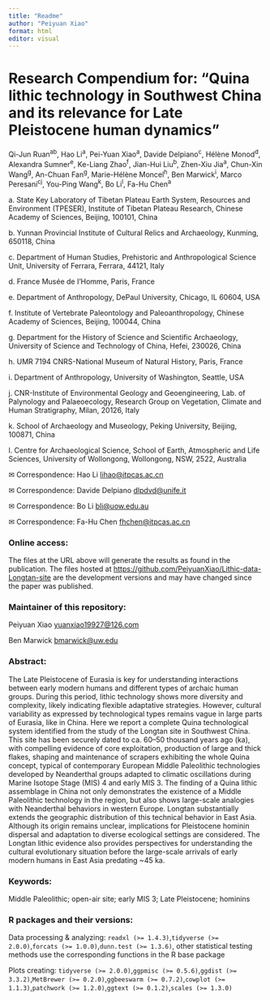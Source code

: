 ```yaml
---
title: "Readme"
author: "Peiyuan Xiao"
format: html
editor: visual
---
```


# **Research Compendium for: "Quina lithic technology in Southwest China and its relevance for Late Pleistocene human dynamics"**

Qi-Jun Ruan^ab^, Hao Li^a^, Pei-Yuan Xiao^a^, Davide Delpiano^c^, Hélène Monod^d^, Alexandra Sumner^e^, Ke-Liang Zhao^f^, Jian-Hui Liu^b^, Zhen-Xiu Jia^a^, Chun-Xin Wang^g^, An-Chuan Fan^g^, Marie-Hélène Moncel^h^, Ben Marwick^i^, Marco Peresani^cj^, You-Ping Wang^k^, Bo Li^l^, Fa-Hu Chen^a^

a\. State Key Laboratory of Tibetan Plateau Earth System, Resources and Environment (TPESER), Institute of Tibetan Plateau Research, Chinese Academy of Sciences, Beijing, 100101, China

b\. Yunnan Provincial Institute of Cultural Relics and Archaeology, Kunming, 650118, China

c\. Department of Human Studies, Prehistoric and Anthropological Science Unit, University of Ferrara, Ferrara, 44121, Italy

d\. France Musée de I’Homme, Paris, France

e\. Department of Anthropology, DePaul University, Chicago, IL 60604, USA

f\. Institute of Vertebrate Paleontology and Paleoanthropology, Chinese Academy of Sciences, Beijing, 100044, China

g\. Department for the History of Science and Scientific Archaeology, University of Science and Technology of China, Hefei, 230026, China

h\. UMR 7194 CNRS-National Museum of Natural History, Paris, France

i\. Department of Anthropology, University of Washington, Seattle, USA

j\. CNR-Institute of Environmental Geology and Geoengineering, Lab. of Palynology and Palaeoecology, Research Group on Vegetation, Climate and Human Stratigraphy, Milan, 20126, Italy

k\. School of Archaeology and Museology, Peking University, Beijing, 100871, China

l\. Centre for Archaeological Science, School of Earth, Atmospheric and Life Sciences, University of Wollongong, Wollongong, NSW, 2522, Australia

✉ Correspondence: Hao Li [lihao\@itpcas.ac.cn](mailto:lihao@itpcas.ac.cn)

✉ Correspondence: Davide Delpiano [dlpdvd\@unife.it](mailto:dlpdvd@unife.it)

✉ Correspondence: Bo Li [bli\@uow.edu.au](mailto:bli@uow.edu.au)

✉ Correspondence: Fa-Hu Chen [fhchen\@itpcas.ac.cn](mailto:fhchen@itpcas.ac.cn)

### Online access:

The files at the URL above will generate the results as found in the publication. The files hosted at <https://github.com/PeiyuanXiao/Lithic-data-Longtan-site> are the development versions and may have changed since the paper was published.

### Maintainer of this repository:

Peiyuan Xiao [yuanxiao19927\@126.com](mailto:yuanxiao19927@126.com)

Ben Marwick [bmarwick\@uw.edu](mailto:bmarwick@uw.edu)

### Abstract:

The Late Pleistocene of Eurasia is key for understanding interactions between early modern humans and different types of archaic human groups. During this period, lithic technology shows more diversity and complexity, likely indicating flexible adaptative strategies. However, cultural variability as expressed by technological types remains vague in large parts of Eurasia, like in China. Here we report a complete Quina technological system identified from the study of the Longtan site in Southwest China. This site has been securely dated to ca. 60–50 thousand years ago (ka), with compelling evidence of core exploitation, production of large and thick flakes, shaping and maintenance of scrapers exhibiting the whole Quina concept, typical of contemporary European Middle Paleolithic technologies developed by Neanderthal groups adapted to climatic oscillations during Marine Isotope Stage (MIS) 4 and early MIS 3. The finding of a Quina lithic assemblage in China not only demonstrates the existence of a Middle Paleolithic technology in the region, but also shows large-scale analogies with Neanderthal behaviors in western Europe. Longtan substantially extends the geographic distribution of this technical behavior in East Asia. Although its origin remains unclear, implications for Pleistocene hominin dispersal and adaptation to diverse ecological settings are considered. The Longtan lithic evidence also provides perspectives for understanding the cultural evolutionary situation before the large-scale arrivals of early modern humans in East Asia predating \~45 ka.

### Keywords:

Middle Paleolithic; open-air site; early MIS 3; Late Pleistocene; hominins

### R packages and their versions:

Data processing & analyzing: `readxl (>= 1.4.3)`,`tidyverse (>= 2.0.0)`,`forcats (>= 1.0.0)`,`dunn.test (>= 1.3.6)`, other statistical testing methods use the corresponding functions in the R base package

Plots creating: `tidyverse (>= 2.0.0)`,`ggpmisc (>= 0.5.6)`,`ggdist (>= 3.3.2)`,`MetBrewer (>= 0.2.0)`,`ggbeeswarm (>= 0.7.2)`,`cowplot (>= 1.1.3)`,`patchwork (>= 1.2.0)`,`ggtext (>= 0.1.2)`,`scales (>= 1.3.0)`
